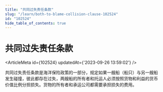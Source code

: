 ```yaml
---
title: "共同过失责任条款"
slug: "/learn/both-to-blame-collision-clause-102524"
id: "102524"
hide_table_of_contents: true
---
```



# 共同过失责任条款

<ArticleMeta id={102524} updatedAt={'2023-09-26 13:59:02'} />
<div className='border-solid border-b border-t-0 my-4 border-[var(--ifm-color-gray-300)]' />

共同过失责任条款是海洋保险政策的一部分，规定如果一艘船（船只）与另一艘船发生碰撞，彼此都存在过失，两艘船的所有者和托运人必须按照货物和利益的货币价值比例分担损失。货物的所有者和承运公司都需要承担损失的费用。
